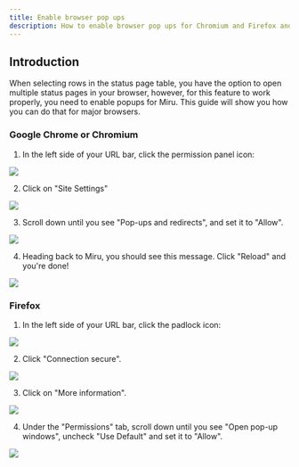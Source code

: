```yaml
---
title: Enable browser pop ups
description: How to enable browser pop ups for Chromium and Firefox and their forks.
---
```


## Introduction

When selecting rows in the status page table, you have the option to open multiple status pages in your browser, however, for this feature to work
properly, you need to enable popups for Miru. This guide will show you how you can do that for major browsers.

### Google Chrome or Chromium

1. In the left side of your URL bar, click the permission panel icon:

![](/guides/enable-pop-ups/chrome/permissions.png)

2. Click on "Site Settings"

![](/guides/enable-pop-ups/chrome/site-settings.png)

3. Scroll down until you see "Pop-ups and redirects", and set it to "Allow".

![](/guides/enable-pop-ups/chrome/allow-popups.png)

4. Heading back to Miru, you should see this message. Click "Reload" and you're done!

![](/guides/enable-pop-ups/chrome/reload.png)

### Firefox

1. In the left side of your URL bar, click the padlock icon:

![](/guides/enable-pop-ups/firefox/lock.png)

2. Click "Connection secure".

![](/guides/enable-pop-ups/firefox/connection.png)

3. Click on "More information".

![](/guides/enable-pop-ups/firefox/more.png)

4. Under the "Permissions" tab, scroll down until you see "Open pop-up windows", uncheck "Use Default" and set it to "Allow".

![](/guides/enable-pop-ups/firefox/permissions.png)
